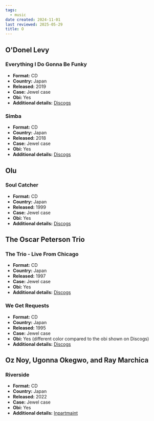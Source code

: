 ```yaml
---
tags:
  - music
date created: 2024-11-01
last reviewed: 2025-05-29
title: O
---
```


## O'Donel Levy

### Everything I Do Gonna Be Funky

- **Format:** CD
- **Country:** Japan
- **Released:** 2019
- **Case:** Jewel case
- **Obi:** Yes
- **Additional details:** [Discogs](https://www.discogs.com/release/16457475-ODonel-Levy-Everything-I-Do-Gonna-Be-Funky)

### Simba

- **Format:** CD
- **Country:** Japan
- **Released:** 2018
- **Case:** Jewel case
- **Obi:** Yes
- **Additional details:** [Discogs](https://www.discogs.com/release/12782591-ODonel-Levy-Simba)

## Olu

### Soul Catcher

- **Format:** CD
- **Country:** Japan
- **Released:** 1999
- **Case:** Jewel case
- **Obi:** Yes
- **Additional details:** [Discogs](https://www.discogs.com/release/11334063-%C8%AElu-Soul-Catcher)

## The Oscar Peterson Trio

### The Trio - Live From Chicago

- **Format:** CD
- **Country:** Japan
- **Released:** 1997
- **Case:** Jewel case
- **Obi:** Yes
- **Additional details:** [Discogs](https://www.discogs.com/release/31261147-The-Oscar-Peterson-Trio-The-Trio-Live-From-Chicago)

### We Get Requests

- **Format:** CD
- **Country:** Japan
- **Released:** 1995
- **Case:** Jewel case
- **Obi:** Yes (different color compared to the obi shown on Discogs)
- **Additional details:** [Discogs](https://www.discogs.com/release/12636215-The-Oscar-Peterson-Trio-We-Get-Requests)

## Oz Noy, Ugonna Okegwo, and Ray Marchica

### Riverside

- **Format:** CD
- **Country:** Japan
- **Released:** 2022
- **Case:** Jewel case
- **Obi:** Yes
- **Additional details:** [Inpartmaint](https://www.inpartmaint.com/site/34364)
